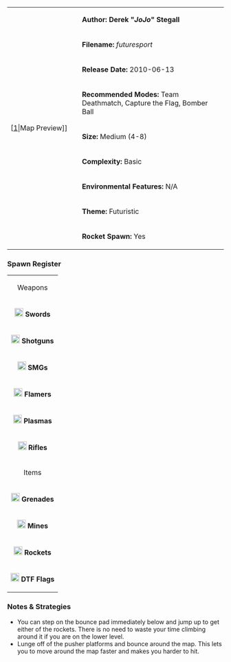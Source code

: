 {| border="1" cellpadding="2" width="800px"
|rowspan="9" width="150px"|[[File:Futuresport.png|thumb|center]|Map Preview]]
|'''Author: Derek "''JoJo''" Stegall'''
|-
|'''Filename:''' ''futuresport''
|-
| '''Release Date:''' 2010-06-13
|-
|'''Recommended Modes:''' Team Deathmatch, Capture the Flag, Bomber Ball
|-
|'''Size:''' Medium (4-8)
|-
|'''Complexity:''' Basic
|-
|'''Environmental Features:''' N/A
|-
|'''Theme:''' Futuristic
|-
|'''Rocket Spawn:''' Yes
|}

<!--
=== Review ===
-->

=== Spawn Register ===
{| border="1" cellpadding="2" width="150px"
|colspan="2" align="center"|Weapons
|-
|[[File:Sword.png|20px]] '''Swords''' || 4
|-
|[[File:Shotgun.png|20px]] '''Shotguns''' || 2
|-
|[[File:Smg.png|20px]] '''SMGs''' || 4
|-
|[[File:Flamer.png|20px]] '''Flamers''' || 2
|-
|[[File:Plasma.png|20px]] '''Plasmas''' || 2
|-
| [[File:Rifle.png|20px]] '''Rifles''' || 2
|-
|colspan="2" align="center"|Items
|-
| [[File:Grenade.png|20px]] '''Grenades''' || 12
|-
| [[File:Mine.png|20px]] '''Mines''' || 8
|-
| [[File:Rocket.png|20px]] '''Rockets''' || 2
|-
| [[File:Flag.png|20px]] '''DTF Flags''' || 4
|}


=== Notes & Strategies ===

* You can step on the bounce pad immediately below and jump up to get either of the rockets. There is no need to waste your time climbing around it if you are on the lower level.
* Lunge off of the pusher platforms and bounce around the map. This lets you to move around the map faster and makes you harder to hit.